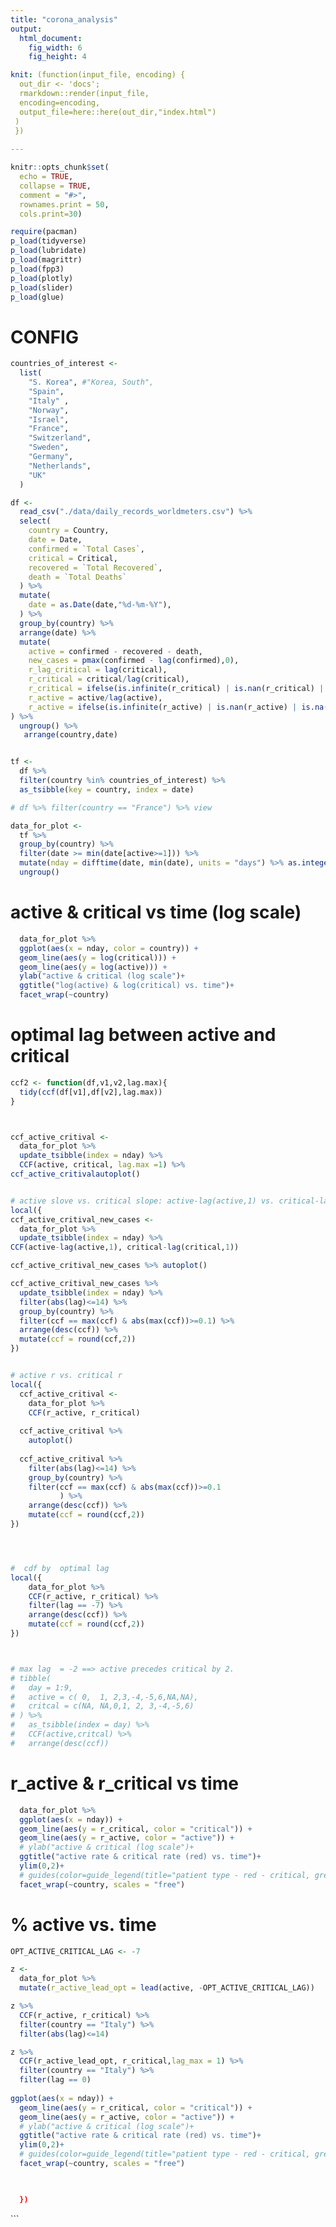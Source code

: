 ```yaml
---
title: "corona_analysis"
output:
  html_document:
    fig_width: 6
    fig_height: 4

knit: (function(input_file, encoding) {
  out_dir <- 'docs';
  rmarkdown::render(input_file, 
  encoding=encoding,
  output_file=here::here(out_dir,"index.html")
 )
 })
    
---
```


```r
knitr::opts_chunk$set(
  echo = TRUE,
  collapse = TRUE,
  comment = "#>",
  rownames.print = 50,
  cols.print=30)

```

```r
require(pacman)
p_load(tidyverse)
p_load(lubridate)
p_load(magrittr)
p_load(fpp3)
p_load(plotly)
p_load(slider)
p_load(glue)
```

# CONFIG
```r

countries_of_interest <- 
  list(
    "S. Korea", #"Korea, South",
    "Spain", 
    "Italy" ,
    "Norway",
    "Israel", 
    "France",
    "Switzerland", 
    "Sweden",
    "Germany",
    "Netherlands", 
    "UK"
  )


```


```r
df <- 
  read_csv("./data/daily_records_worldmeters.csv") %>% 
  select(
    country = Country,
    date = Date,
    confirmed = `Total Cases`,
    critical = Critical,
    recovered = `Total Recovered`,
    death = `Total Deaths`
  ) %>% 
  mutate(
    date = as.Date(date,"%d-%m-%Y"),
  ) %>% 
  group_by(country) %>% 
  arrange(date) %>% 
  mutate(
    active = confirmed - recovered - death,
    new_cases = pmax(confirmed - lag(confirmed),0),
    r_lag_critical = lag(critical),
    r_critical = critical/lag(critical),
    r_critical = ifelse(is.infinite(r_critical) | is.nan(r_critical) | is.na(r_critical), 1, r_critical),
    r_active = active/lag(active),
    r_active = ifelse(is.infinite(r_active) | is.nan(r_active) | is.na(r_active), 1, r_active)
) %>% 
  ungroup() %>% 
   arrange(country,date) 


tf <- 
  df %>% 
  filter(country %in% countries_of_interest) %>% 
  as_tsibble(key = country, index = date)

# df %>% filter(country == "France") %>% view

```




```r

data_for_plot <-
  tf %>% 
  group_by(country) %>% 
  filter(date >= min(date[active>=1])) %>%  
  mutate(nday = difftime(date, min(date), units = "days") %>% as.integer()) %>% 
  ungroup() 
```


# active & critical vs time (log scale)
```r
  data_for_plot %>% 
  ggplot(aes(x = nday, color = country)) +
  geom_line(aes(y = log(critical))) +
  geom_line(aes(y = log(active))) +
  ylab("active & critical (log scale")+
  ggtitle("log(active) & log(critical) vs. time")+
  facet_wrap(~country)
```


# optimal lag between active and critical
```r

ccf2 <- function(df,v1,v2,lag.max){
  tidy(ccf(df[v1],df[v2],lag.max))
}



ccf_active_critival <- 
  data_for_plot %>% 
  update_tsibble(index = nday) %>% 
  CCF(active, critical, lag.max =1) %>% 
ccf_active_critivalautoplot()


# active slove vs. critical slope: active-lag(active,1) vs. critical-lag(critical
local({
ccf_active_critival_new_cases <- 
  data_for_plot %>% 
  update_tsibble(index = nday) %>% 
CCF(active-lag(active,1), critical-lag(critical,1)) 

ccf_active_critival_new_cases %>% autoplot()

ccf_active_critival_new_cases %>% 
  update_tsibble(index = nday) %>% 
  filter(abs(lag)<=14) %>% 
  group_by(country) %>% 
  filter(ccf == max(ccf) & abs(max(ccf))>=0.1) %>% 
  arrange(desc(ccf)) %>% 
  mutate(ccf = round(ccf,2))
})


# active r vs. critical r
local({
  ccf_active_critival <- 
    data_for_plot %>% 
    CCF(r_active, r_critical)
  
  ccf_active_critival %>% 
    autoplot()
  
  ccf_active_critival %>% 
    filter(abs(lag)<=14) %>% 
    group_by(country) %>% 
    filter(ccf == max(ccf) & abs(max(ccf))>=0.1
           ) %>% 
    arrange(desc(ccf)) %>% 
    mutate(ccf = round(ccf,2))
})




#  cdf by  optimal lag
local({
    data_for_plot %>% 
    CCF(r_active, r_critical) %>% 
    filter(lag == -7) %>% 
    arrange(desc(ccf)) %>% 
    mutate(ccf = round(ccf,2))
})



# max lag  = -2 ==> active precedes critical by 2.
# tibble(
#   day = 1:9,
#   active = c( 0,  1, 2,3,-4,-5,6,NA,NA),
#   critcal = c(NA, NA,0,1, 2, 3,-4,-5,6)
# ) %>%
#   as_tsibble(index = day) %>%
#   CCF(active,critcal) %>% 
#   arrange(desc(ccf))


```


# r_active & r_critical vs time
```r
  data_for_plot %>% 
  ggplot(aes(x = nday)) +
  geom_line(aes(y = r_critical, color = "critical")) +
  geom_line(aes(y = r_active, color = "active")) +
  # ylab("active & critical (log scale")+
  ggtitle("active rate & critical rate (red) vs. time")+
  ylim(0,2)+
  # guides(color=guide_legend(title="patient type - red - critical, green - active")) +
  facet_wrap(~country, scales = "free")
```


# % active vs. time
```r

OPT_ACTIVE_CRITICAL_LAG <- -7

z <- 
  data_for_plot %>% 
  mutate(r_active_lead_opt = lead(active, -OPT_ACTIVE_CRITICAL_LAG)) 

z %>%    
  CCF(r_active, r_critical) %>% 
  filter(country == "Italy") %>% 
  filter(abs(lag)<=14)

z %>%    
  CCF(r_active_lead_opt, r_critical,lag_max = 1) %>% 
  filter(country == "Italy") %>% 
  filter(lag == 0)
  
ggplot(aes(x = nday)) +
  geom_line(aes(y = r_critical, color = "critical")) +
  geom_line(aes(y = r_active, color = "active")) +
  # ylab("active & critical (log scale")+
  ggtitle("active rate & critical rate (red) vs. time")+
  ylim(0,2)+
  # guides(color=guide_legend(title="patient type - red - critical, green - active")) +
  facet_wrap(~country, scales = "free")
  



```

```r


  })

```
```


